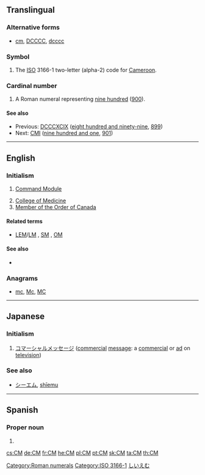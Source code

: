 {{also|cm|Cm|cM}}
==Translingual==

===Alternative forms===
* {{sense|roman numeral}} [[cm]], [[DCCCC]], [[dcccc]]

===Symbol===
{{mul-symbol}}

# The [[ISO]] 3166-1 two-letter (alpha-2) code for [[Cameroon]].

===Cardinal number===
{{mul-number}}

# A Roman numeral representing [[nine hundred]] ([[900]]).

====See also====
* Previous: [[DCCCXCIX]] ([[eight hundred and ninety-nine]], [[899]])
* Next: [[CMI]] ([[nine hundred and one]], [[901]])

[[Category:Roman numerals]]
[[Category:ISO 3166-1]]

----

==English==
{{wikipedia}}

===Initialism===
{{rfc-header|Initialism}}
{{en-initialism}}

# {{context|US|space science|lang=en}} [[Command Module]]
# [[College of Medicine]]
# [[Member of the Order of Canada]]

====Related terms====
* {{sense|Command Module}} [[LEM]]/[[LM]] , [[SM]] , [[OM]]

====See also====
* {{sense|Command Module}} {{projectlink|wikipedia|Command Module}}

===Anagrams===
* [[mc#English|mc]], [[Mc#English|Mc]], [[MC#English|MC]]

----

==Japanese==

===Initialism===
{{rfc-header|Initialism}}
{{ja-initialism}}

# [[コマーシャルメッセージ]] ([[commercial]] [[message]]: a [[commercial]] or [[ad]] on [[television]])

===See also===
* [[シーエム]], [[shīemu]]

[[Category:ja:Advertising|しいえむ]]

----

==Spanish==

===Proper noun===
{{head|es|proper noun|g=?}}

# {{abbreviation of|Campeche|lang=es}}

[[cs:CM]]
[[de:CM]]
[[fr:CM]]
[[he:CM]]
[[pl:CM]]
[[pt:CM]]
[[sk:CM]]
[[ta:CM]]
[[th:CM]]